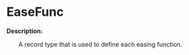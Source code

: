 
# EaseFunc

**Description:**

&emsp;&emsp;A record type that is used to define each easing function.